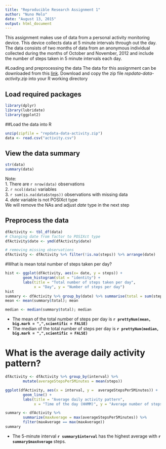 ```yaml
---
title: "Reproducible Research Assignment 1"
author: "Nuno Melo"
date: "August 13, 2015"
output: html_document
---
```

This assignment makes use of data from a personal activity monitoring device. This device collects data at 5 minute intervals through out the day. The data consists of two months of data from an anonymous individual collected during the months of October and November, 2012 and include the number of steps taken in 5 minute intervals each day.

#Loading and preprocessing the data
The data for this assignment can be downloaded from this [link](https://d396qusza40orc.cloudfront.net/repdata%2Fdata%2Factivity.zip).
Download and copy the zip file *repdata-data-activity.zip* into your R working directory

## Load required packages
```r
library(dplyr)
library(lubridate)
library(ggplot2)

```

##Load the data into R
```r
unzip(zipfile = "repdata-data-activity.zip")
data <- read.csv("activity.csv")
```
## View the data summary
```r
str(data)
summary(data)
```
Note:  
1. There are `r nrow(data)` observations  
2. `r ncol(data)` variables  
3. `r sum(is.na(data$steps))` observations with missing data  
4. *date* variable is not POSIXct type  
We will remove the NAs and adjust *date* type in the next step

## Preprocess the data
```r

dfActivity <- tbl_df(data)
# Changing date from factor to POSIXct type
dfActivity$date <- ymd(dfActivity$date)

# removing missing observations
dfActivity <- dfActivity %>% filter(!is.na(steps)) %>% arrange(date)
```
#What is mean total number of steps taken per day?
```r
hist <- ggplot(dfActivity, aes(x= date, y = steps)) +
        geom_histogram(stat = "identity") +
        labs(title = "Total number of steps taken per day",
             x = "Day", y = "Number of steps per day")
hist
summary <- dfActivity %>% group_by(date) %>% summarise(total = sum(steps)) %>% ungroup
mean <- mean(summary$total); mean

median <- median(summary$total); median
```

* The mean of the total number of steps per day is 
**`r prettyNum(mean, big.mark = ",",scientific = FALSE)`** 
* The median of the total number of steps per day is
**`r prettyNum(median, big.mark = ",",scientific = FALSE)`**

# What is the average daily activity pattern?
```r
dfActivity <- dfActivity %>% group_by(interval) %>%
        mutate(averageStepsPer5Minutes = mean(steps))

ggplot(dfActivity, aes(x = interval, y =  averageStepsPer5Minutes)) +
        geom_line() +
        labs(title = "Average daily activity pattern",
             x = "Time of the day (HHMM)", y = "Average number of steps")

summary <- dfActivity %>%
        summarize(maxAverage = max(averageStepsPer5Minutes)) %>%
        filter(maxAverage == max(maxAverage))
summary

```
* The 5-minute interval **`r summary$interval`** 
has the highest average with **`r summary$maxAverage`** steps.

